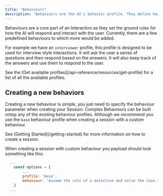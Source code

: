 ```yaml
---
title: "Behaviours"
description: "Behaviours are the AI's behavior profile. They define how the AI will respond to the user."
---
```



Behaviours are a core part of an Interaction as they set the ground rules for how the AI will respond and interact with the user. Currently, there are a few predefined behaviours to which more would be added.

For example we have an `interviewer` profile, this profile is designed to be used for interview style interactions. It will ask the user a series of questions and then respond based on the answers. It will also keep track of the answers and use them to respond to the user.

<Info>
See the [Get available profiles](/api-reference/resources/get-profile) for a list of all the available profiles.
</Info>

## Creating a new behaviors

Creating a new behaviour is simple, you just need to specify the behaviour parameter when creating your Session. Complex Behaviours can be built ontop any of the existing behaviour profiles. Although we recommend you use the `base` behaviour profile when creating a session with a custom behaviour.

<Info>
See [Getting Started](/getting-started) for more information on how to create a session.
</Info>

When creating a session with custom behaviour you payload should look something like this:

```javascript session.js
  ...
    const options = {
        ...
        profile: 'base',
        behaviour: 'Assume the role of a detective and solve the case.\nAsk as many question as neccessary.',
    }
  ...
```




